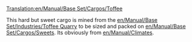 [[Translation:en/Manual/Base Set/Cargos/Toffee]]

{{en/Manual/Base Set/Cargos/Cargo|name=Toffee
|image=en/Manual/Base Set/Industries/ToffeeQuarry.png
|produced=[[en/Manual/Base Set/Industries/Toffee Quarry]]
|accepted=[[en/Manual/Base Set/Industries/Sweet Factory]]
}}

This hard but sweet cargo is mined from the [[en/Manual/Base Set/Industries/Toffee Quarry]] to be sized and packed on [[en/Manual/Base Set/Cargos/Sweets]]. Its obviously from [[en/Manual/Climates]].